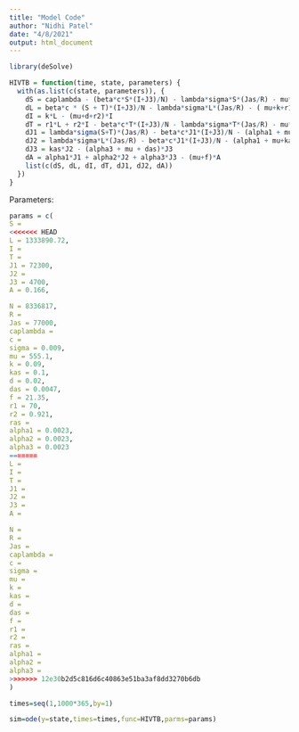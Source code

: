 ```yaml
---
title: "Model Code"
author: "Nidhi Patel"
date: "4/8/2021"
output: html_document
---
```


```r
library(deSolve)
```

```r
HIVTB = function(time, state, parameters) {
  with(as.list(c(state, parameters)), {
    dS = caplambda - (beta*c*S*(I+J3)/N) - lambda*sigma*S*(Jas/R) - mu*S
    dL = beta*c * (S + T)*(I+J3)/N - lambda*sigma*L*(Jas/R) - ( mu+k+r1)*L
    dI = k*L - (mu+d+r2)*I
    dT = r1*L + r2*I - beta*c*T*(I+J3)/N - lambda*sigma*T*(Jas/R) - mu*T
    dJ1 = lambda*sigma(S+T)*(Jas/R) - beta*c*J1*(I+J3)/N - (alpha1 + mu)*J1 + ras*J2
    dJ2 = lambda*sigma*L*(Jas/R) - beta*c*J1*(I+J3)/N - (alpha1 + mu+kas+ras)*J2
    dJ3 = kas*J2 - (alpha3 + mu + das)*J3
    dA = alpha1*J1 + alpha2*J2 + alpha3*J3 - (mu+f)*A
    list(c(dS, dL, dI, dT, dJ1, dJ2, dA))
  })
}
```

Parameters:

```r
params = c(
S = 
<<<<<<< HEAD
L = 1333890.72,
I = 
T = 
J1 = 72300,
J2 = 
J3 = 4700,
A = 0.166,

N = 8336817,
R = 
Jas = 77000,
caplambda = 
c = 
sigma = 0.009,
mu = 555.1,
k = 0.09,
kas = 0.1,
d = 0.02,
das = 0.0047,
f = 21.35,
r1 = 70,
r2 = 0.921,
ras =
alpha1 = 0.0023,
alpha2 = 0.0023,
alpha3 = 0.0023
=======
L = 
I = 
T = 
J1 = 
J2 = 
J3 = 
A = 

N = 
R = 
Jas = 
caplambda = 
c = 
sigma = 
mu = 
k = 
kas = 
d = 
das = 
f = 
r1 = 
r2 = 
ras = 
alpha1 = 
alpha2 = 
alpha3 = 
>>>>>>> 12e30b2d5c816d6c40863e51ba3af8dd3270b6db
)
```


```r
times=seq(1,1000*365,by=1)

sim=ode(y=state,times=times,func=HIVTB,parms=params)
```

